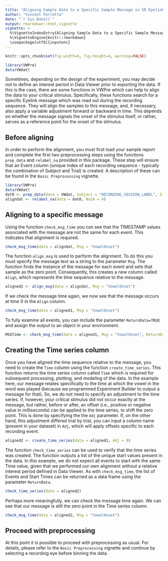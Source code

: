 ```yaml
---
title: "Aligning Sample Data to a Specific Sample Message in SR Eyelink Data"
author: "Vincent Porretta"
date: "`r Sys.Date()`"
output: rmarkdown::html_vignette
vignette: >
  %\VignetteIndexEntry{Aligning Sample Data to a Specific Sample Message in SR Eyelink Data}
  %\VignetteEngine{knitr::rmarkdown}
  \usepackage[utf8]{inputenc}
---
```



```r
knitr::opts_chunk$set(fig.width=6, fig.height=4, warning=FALSE)
```

```r
library(VWPre)
data(VWdat)
``` 

Sometimes, depending on the design of the experiment, you may decide not to define an interest period in Data Viewer prior to exporting the data.
If this is the case, there are some functions in VWPre which can help to align the data to your critical stimulus.
Specifically, these functions search for a specific Eyelink message which was read out during the recording sequence.
They will align the samples to this message, and, if necessary, also apply a variable adjustment forward or backward in time.
This depends on whether the message signals the onset of the stimulus itself, or rather, serves as a reference point for the onset of the stimulus.


## Before aligning

In order to perform the alignment, you must first load your sample report and complete the first two preprocessing steps using the functions `prep_data` and `relabel_na` provided in this package. 
These step will ensure that an Event column (unique index of each recording sequence - typically the combination of Subject and Trial) is created. 
A description of these can be found in the `Basic Preprocessing` vignette.

```r
library(VWPre)
data(VWdat)
dat0 <- prep_data(data = VWdat, Subject = "RECORDING_SESSION_LABEL", Item = "itemid")
aligndat <- relabel_na(data = dat0, NoIA = 4)
```

## Aligning to a specific message

Using the function `check_msg_time` you can see that the TIMESTAMP values associated with the message are not the same for each event.
This indicates that alignment is required.

```r
check_msg_time(data = aligndat, Msg = "VowelOnset")
```

The function `align_msg` is used to perform the alignment. 
To do this you must specify the message text as a string to the parameter `Msg`.
The function finds the instance of the message for each event and sets that sample as the zero point.
Consequently, this creates a new column called `Align`, which represents the time sequence relative to the message.

```r
aligned1 <- align_msg(data = aligndat, Msg = "VowelOnset")
```

If we check the message time again, we now see that the message occurs at time 0 in the `Align` column.

```r
check_msg_time(data = aligned1, Msg = "VowelOnset")
```

To fully examine all events, you can include the parameter `ReturnData=TRUE` and assign the output to an object in your environment.

```r
MSGTime <- check_msg_time(data = aligned1, Msg = "VowelOnset", ReturnData = TRUE)
```

## Creating the Time series column

Once you have aligned the time sequence relative to the message, you need to create the `Time` column using the function `create_time_series`.
This function returns the time series column called `Time` which is required for subsequent processing, plotting, and modeling of the data.
In the example here, our message relates specifically to the time at which the vowel in the word was played (because we programmed Experiment Builder to output a message for that).
So, we do not need to specify an adjustment to the time series.
If, however, your critical stimulus did not occur exactly at the message, but rather, before or after, an offset (i.e., positive or negative value in milliseconds) can be applied to the time series, to shift the zero point.
This is done by specifying the the `Adj` parameter. 
If, on the other hand, this adjustment differed trial by trial, you can input a column name (present in your dataset) in `Adj`, which will apply offsets specific to each recording event. 

```r
aligned2 <- create_time_series(data = aligned1, Adj = 0)
```

The function `check_time_series` can be used to verify that the time series was created.
The function outputs a list of the unique start values present in the data.
In this example, we do not expect all events to start with the same Time value, given that we performed our own alignment without a relative interest period defined in Data Viewer.
As with `check_msg_time`, the list of Events and Start Times can be returned as a data frame using the parameter `ReturnData`.

```r
check_time_series(data = aligned2)
```

Perhaps more meaningfully, we can check the message time again. 
We can see that our message is still the zero point in the Time series column.

```r
check_msg_time(data = aligned2, Msg = "VowelOnset")
```

## Proceed with preprocessing

At this point it is possible to proceed with preprocessing as usual. 
For details, please refer to the `Basic Preprocessing` vignette and continue by selecting a recording eye before binning the data.

